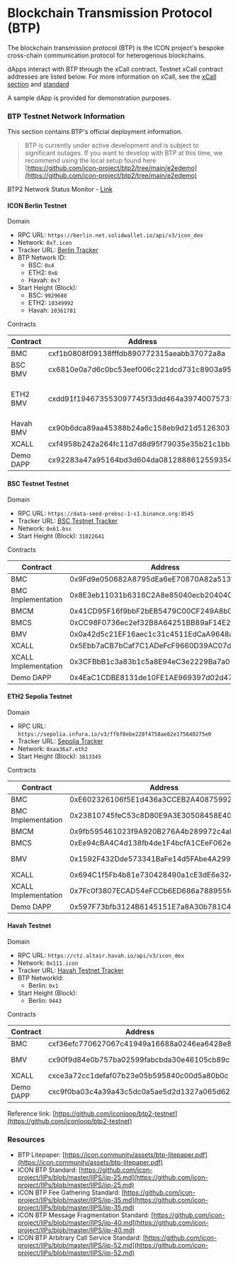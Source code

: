 # Blockchain Transmission Protocol (BTP)

The blockchain transmission protocol (BTP) is the ICON project's bespoke cross-chain communication protocol for heterogenous blockchains.

dApps interact with BTP through the xCall contract. Testnet xCall contract addresses are listed below. For more information on xCall, see the [xCall section](/xcall/what-is-xcall) and [standard](https://github.com/icon-project/IIPs/blob/master/IIPS/iip-52.md)

A sample dApp is provided for demonstration purposes.

### BTP Testnet Network Information

This section contains BTP's official deployment information.

> BTP is currently under active development and is subject to significant outages. If you want to develop with BTP at this time, we recommend using the local setup found here [https://github.com/icon-project/btp2/tree/main/e2edemo](https://github.com/icon-project/btp2/tree/main/e2edemo)

BTP2 Network Status Monitor - [Link](https://server02.espanicon.team/)

#### ICON Berlin Testnet

Domain

* RPC URL: `https://berlin.net.solidwallet.io/api/v3/icon_dex`
* Network: `0x7.icon`
* Tracker URL: [Berlin Tracker](https://berlin.tracker.solidwallet.io/)
* BTP Network ID:
  * BSC: `0x4`
  * ETH2: `0x6`
  * Havah: `0x7`
* Start Height (Block):
  * BSC: `9929680`
  * ETH2: `10349992`
  * Havah: `10361781`

Contracts

| Contract  | Address                                    | Note                            |
| --------- | ------------------------------------------ | ------------------------------- |
| BMC       | cxf1b0808f09138fffdb890772315aeabb37072a8a |                                 |
| BSC BMV   | cx6810e0a7d6c0bc53eef006c221dcd731c8903a95 | Bride Mode                      |
| ETH2 BMV  | cxdd91f194673553097745f33dd464a39740075735 | Trustless Mode Supports Capella |
| Havah BMV | cx90b6dca89aa45388b24a6c158eb9d21d51263037 | Trustless Mode                  |
| XCALL     | cxf4958b242a264fc11d7d8d95f79035e35b21c1bb |                                 |
| Demo DAPP | cx92283a47a95164bd3d604da08128886125593545 |                                 |

#### BSC Testnet Testnet

Domain

* RPC URL: `https://data-seed-prebsc-1-s1.binance.org:8545`
* Tracker URL: [BSC Testnet Tracker](https://testnet.bscscan.com/)
* Network: `0x61.bsc`
* Start Height (Block): `31022641`

Contracts

| Contract             | Address                                    | Note      |
| -------------------- | ------------------------------------------ | --------- |
| BMC                  | 0x9Fd9e050682A8795dEa6eE70870A82a513d390Ac |           |
| BMC Implementation   | 0x8E3eb11031b6316C2A8e85040ecb204040Dc2A69 |           |
| BMCM                 | 0x41CD95F16f9bbF2bEB5479C00CF249A8b0A076bF |           |
| BMCS                 | 0xCC98F0736ec2ef32B8A64251BB89aF14E27043b6 |           |
| BMV                  | 0x0a42d5c21EF16aec1c31c4511EdCaA9648a9538C | Trustless |
| XCALL                | 0x5Ebb7aCB7bCaf7C1ADeFcF9660D39AC07d432904 |           |
| XCALL Implementation | 0x3CFBbB1c3a83b1c5a8E94eC3e2229Ba7a03f3EAd |           |
| Demo DAPP            | 0x4EaC1CDBE8131de10FE1AE969397d02d47D21082 |           |

#### ETH2 Sepolia Testnet

Domain

* RPC URL: `https://sepolia.infura.io/v3/ffbf8ebe228f4758ae82e175640275e0`
* Tracker URL: [Sepolia Tracker](https://sepolia.etherscan.io/)
* Network: `0xaa36a7.eth2`
* Start Height (Block): `3813345`

Contracts

| Contract             | Address                                    | Note           |
| -------------------- | ------------------------------------------ | -------------- |
| BMC                  | 0xE602326106f5E1d436a3CCEB2A408759925f81ff |                |
| BMC Implementation   | 0x23810745feC53c8D80E9A3E30508458E408d3EB7 |                |
| BMCM                 | 0x9fb595461023f9A920B276A4b289972c4aFF114F |                |
| BMCS                 | 0xEe94cBA4C4d138fb4de1F4bcfA1CEeF062eE8251 |                |
| BMV                  | 0x1592F432Dde573341BaFe14d5FAbe4A299b2E721 | Trustless Mode |
| XCALL                | 0x694C1f5Fb4b81e730428490a1cE3dE6e32428637 |                |
| XCALL Implementation | 0x7Fc0f3807ECAD54eFCCb6ED686a788955fe0958f |                |
| Demo DAPP            | 0x597F73bfb3124B6145151E7a8A30b781C41FF2B0 |                |

#### Havah Testnet

Domain

* RPC URL: `https://ctz.altair.havah.io/api/v3/icon_dex`
* Network: `0x111.icon`
* Tracker URL: [Havah Testnet Tracker](https://scan.altair.havah.io/)
* BTP NetworkId:
  * Berlin: `0x1`
* Start Height (Block):
  * Berlin: `9443`

Contracts

| Contract  | Address                                    | Note           |
| --------- | ------------------------------------------ | -------------- |
| BMC       | cxf36efc770627067c41949a16688a0246ea6428e8 |                |
| BMV       | cx90f9d84e0b757ba02599fabcbda30e46105cb89c | Trustless Mode |
| XCALL     | cxce3a72cc1defaf07b23e05b595840c00d5a80b0c |                |
| Demo DAPP | cxc9f0ba03c4a39a43c5dc0a5ae5d2d1327a065d62 |                |

Reference link: [https://github.com/iconloop/btp2-testnet](https://github.com/iconloop/btp2-testnet)

### Resources

* BTP Litepaper: [https://icon.community/assets/btp-litepaper.pdf](https://icon.community/assets/btp-litepaper.pdf)
* ICON BTP Standard: [https://github.com/icon-project/IIPs/blob/master/IIPS/iip-25.md](https://github.com/icon-project/IIPs/blob/master/IIPS/iip-25.md)
* ICON BTP Fee Gathering Standard: [https://github.com/icon-project/IIPs/blob/master/IIPS/iip-35.md](https://github.com/icon-project/IIPs/blob/master/IIPS/iip-35.md)
* ICON BTP Message Fragmentation Standard: [https://github.com/icon-project/IIPs/blob/master/IIPS/iip-40.md](https://github.com/icon-project/IIPs/blob/master/IIPS/iip-40.md)
* ICON BTP Arbitrary Call Service Standard: [https://github.com/icon-project/IIPs/blob/master/IIPS/iip-52.md](https://github.com/icon-project/IIPs/blob/master/IIPS/iip-52.md)
